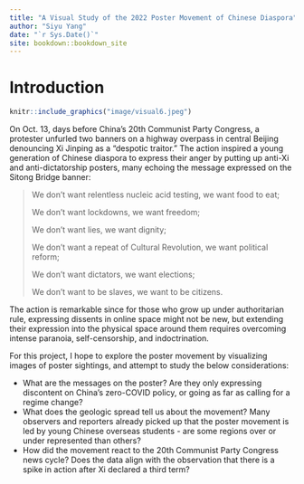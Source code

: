 ```yaml
--- 
title: "A Visual Study of the 2022 Poster Movement of Chinese Diaspora"
author: "Siyu Yang"
date: "`r Sys.Date()`"
site: bookdown::bookdown_site
---
```


# Introduction

```r
knitr::include_graphics("image/visual6.jpeg")
```

On Oct. 13, days before China's 20th Communist Party Congress, a protester unfurled two banners on a highway overpass in central Beijing denouncing Xi Jinping as a “despotic traitor.” The action inspired a young generation of Chinese diaspora to express their anger by putting up anti-Xi and anti-dictatorship posters, many echoing the message expressed on the Sitong Bridge banner: 

> We don't want relentless nucleic acid testing, we want food to eat;
> 
> We don't want lockdowns, we want freedom;
> 
> We don't want lies, we want dignity;
> 
> We don't want a repeat of Cultural Revolution, we want political reform;
> 
> We don't want dictators, we want elections;
> 
> We don't want to be slaves, we want to be citizens.

The action is remarkable since for those who grow up under authoritarian rule, expressing dissents in online space might not be new, but extending their expression into the physical space around them requires overcoming intense paranoia, self-censorship, and indoctrination. 

For this project, I hope to explore the poster movement by visualizing images of poster sightings, and attempt to study the below considerations:

- What are the messages on the poster? Are they only expressing discontent on China's zero-COVID policy, or going as far as calling for a regime change?
- What does the geologic spread tell us about the movement? Many observers and reporters already picked up that the poster movement is led by young Chinese overseas students - are some regions over or under represented than others? 
- How did the movement react to the 20th Communist Party Congress news cycle? Does the data align with the observation that there is a spike in action after Xi declared a third term?